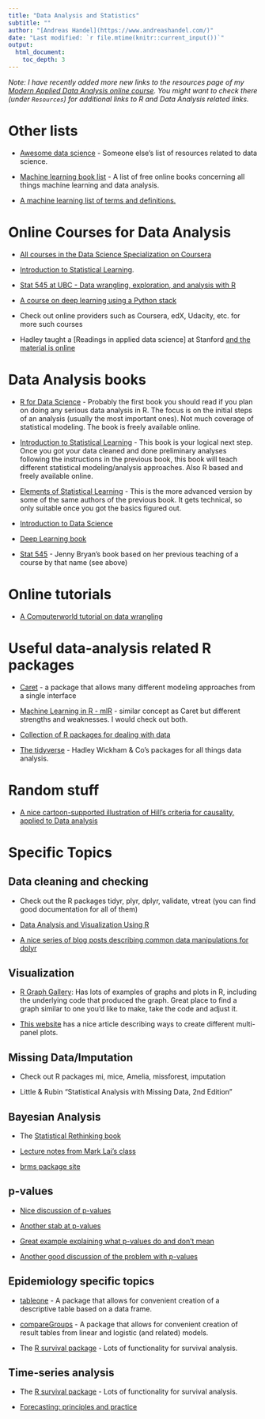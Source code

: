 ```yaml
---
title: "Data Analysis and Statistics"
subtitle: ""
author: "[Andreas Handel](https://www.andreashandel.com/)"
date: "Last modified: `r file.mtime(knitr::current_input())`"
output: 
  html_document:
    toc_depth: 3
---
```


*Note: I have recently added more new links to the resources page of my [Modern Applied Data Analysis online course](https://andreashandel.github.io/MADAcourse/). You might want to check there (under `Resources`) for additional links to R and Data Analysis related links.*


# Other lists

* [Awesome data science](https://github.com/bulutyazilim/awesome-datascience) - Someone else's list of resources related to data science.

* [Machine learning book list](https://github.com/josephmisiti/awesome-machine-learning/blob/master/books.md) - A list of free online books concerning all things machine learning and data analysis.

* [A machine learning list of terms and definitions.](https://developers.google.com/machine-learning/glossary/)


# Online Courses for Data Analysis

* [All courses in the Data Science Specialization on Coursera](https://www.coursera.org/specializations/jhu-data-science)

* [Introduction to Statistical Learning](https://lagunita.stanford.edu/courses/HumanitiesSciences/StatLearning/Winter2016/about). 

* [Stat 545 at UBC - Data wrangling, exploration, and analysis with R](https://stat545.stat.ubc.ca/)

* [A course on deep learning using a Python stack](http://course.fast.ai)

* Check out online providers such as Coursera, edX, Udacity, etc. for more such courses

* Hadley taught a [Readings in applied data science] at Stanford [and the material is online](https://github.com/hadley/stats337) 


# Data Analysis books

* [R for Data Science](http://r4ds.had.co.nz/) - Probably the first book you should read if you plan on doing any serious data analysis in R. The focus is on the initial steps of an analysis (usually the most important ones). Not much coverage of statistical modeling. The book is freely available online.

* [Introduction to Statistical Learning](http://www-bcf.usc.edu/~gareth/ISL/) - This book is your logical next step. Once you got your data cleaned and done preliminary analyses following the instructions in the previous book, this book will teach different statistical modeling/analysis approaches. Also R based and freely available online.

* [Elements of Statistical Learning](http://statweb.stanford.edu/~tibs/ElemStatLearn/) - This is the more advanced version by some of the same authors of the previous book. It gets technical, so only suitable once you got the basics figured out.

* [Introduction to Data Science](http://jsresearch.net/index.html)

* [Deep Learning book](http://www.deeplearningbook.org/)

* [Stat 545](https://stat545.com/) - Jenny Bryan's book based on her previous teaching of a course by that name (see above)


# Online tutorials

* [A Computerworld tutorial on data wrangling](http://www.computerworld.com/s/article/9243391/4_data_wrangling_tasks_in_R_for_advanced_beginners)



# Useful data-analysis related R packages

* [Caret](http://topepo.github.io/caret/index.html) - a package that allows many different modeling approaches from a single interface

* [Machine Learning in R - mlR](https://github.com/mlr-org/mlr) - similar concept as Caret but different strengths and weaknesses. I would check out both.

*  [Collection of R packages for dealing with data](http://www.computerworld.com/article/2921176/business-intelligence/great-r-packages-for-data-import-wrangling-visualization.html)

* [The tidyverse](http://tidyverse.org/) - Hadley Wickham & Co's packages for all things data analysis.


# Random stuff

* [A nice cartoon-supported illustration of Hill's criteria for causality, applied to Data analysis](http://livefreeordichotomize.com/2016/12/15/hill-for-the-data-scientist-an-xkcd-story/)


# Specific Topics

## Data cleaning and checking

* Check out the R packages tidyr, plyr, dplyr, validate, vtreat (you can find good documentation for all of them)

* [Data Analysis and Visualization Using R](http://varianceexplained.org/RData/)

* [A nice series of blog posts describing common data manipulations for dplyr](https://suzan.rbind.io/2018/01/dplyr-tutorial-1/)


## Visualization

* [R Graph Gallery](http://www.r-graph-gallery.com/): Has lots of examples of graphs and plots in R, including the underlying code that produced the graph. Great place to find a graph similar to one you'd like to make, take the code and adjust it.

* [This website](http://www.sthda.com/english/wiki/ggplot2-easy-way-to-mix-multiple-graphs-on-the-same-page) has a nice article describing ways to create different multi-panel plots.


## Missing Data/Imputation

* Check out R packages mi, mice, Amelia, missforest, imputation

* Little & Rubin "Statistical Analysis with Missing Data, 2nd Edition"


## Bayesian Analysis

* The [Statistical Rethinking book](https://xcelab.net/rm/statistical-rethinking/)

* [Lecture notes from Mark Lai's class](https://bookdown.org/marklhc/notes_bookdown/)

* [brms package site](https://github.com/paul-buerkner/brms)


## p-values

* [Nice discussion of p-values](http://fivethirtyeight.com/features/not-even-scientists-can-easily-explain-p-values/)

* [Another stab at p-values](http://fivethirtyeight.com/features/statisticians-found-one-thing-they-can-agree-on-its-time-to-stop-misusing-p-values/)

* [Great example explaining what p-values do and don't mean](http://livefreeordichotomize.com/2017/08/14/why-you-maybe-shouldnt-care-about-that-p-value/)

* [Another good discussion of the problem with p-values](https://emcrit.org/pulmcrit/p-value-cutoffs/)


## Epidemiology specific topics

* [tableone](https://cran.r-project.org/package=tableone) - A package that allows for convenient creation of a descriptive table based on a data frame.

* [compareGroups](https://cran.r-project.org/package=compareGroups) - A package that allows for convenient creation of result tables from linear and logistic (and related) models.

* The [R survival package](https://cran.r-project.org/web/packages/survival/index.html) - Lots of functionality for survival analysis.

## Time-series analysis

* The [R survival package](https://cran.r-project.org/web/packages/survival/index.html) - Lots of functionality for survival analysis.

* [Forecasting: principles and practice](https://otexts.com/fpp2/)
